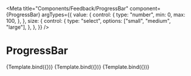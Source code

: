 
<Meta
  title="Components/Feedback/ProgressBar"
  component={ProgressBar}
  argTypes={{
    value: {
      control: {
        type: "number",
        min: 0,
        max: 100,
      },
    },
    size: {
      control: {
        type: "select",
        options: ["small", "medium", "large"],
      },
    },
  }}
/>


# ProgressBar

<Canvas>
  <Story name="Default" args={{ value: 50, size: "medium" }}>
    {Template.bind({})}
  </Story>
  <Story name="Large" args={{ value: 80, size: "large" }}>
    {Template.bind({})}
  </Story>
  <Story name="Small" args={{ value: 50, size: "small" }}>
    {Template.bind({})}
  </Story>
</Canvas>
